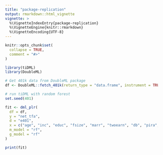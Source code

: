 ```yaml
---
title: "package-replication"
output: rmarkdown::html_vignette
vignette: >
  %\VignetteIndexEntry{package-replication}
  %\VignetteEngine{knitr::rmarkdown}
  %\VignetteEncoding{UTF-8}
---
```


```r
knitr::opts_chunk$set(
  collapse = TRUE,
  comment = "#>"
)
```

```r

library(tiDML)
library(DoubleML)

# Get 401k data from DoubleML package
df <- DoubleML::fetch_401k(return_type = "data.frame", instrument = TRUE)

# run tiDML with random forest
set.seed(401)

fit <- dml_plr(
  df = df,
  y = "net_tfa",
  d = "e401",
  x = c("age", "inc", "educ", "fsize", "marr", "twoearn", "db", "pira", "hown"),
  m_model = "rf",
  g_model = "rf"
)

print(fit)

```
